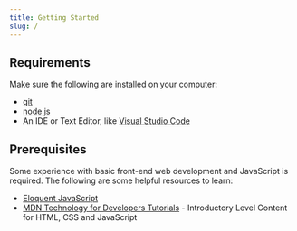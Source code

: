 ```yaml
---
title: Getting Started
slug: /
---
```


## Requirements
Make sure the following are installed on your computer:
-   [git](https://git-scm.com/)
-   [node.js](https://nodejs.org/)
-   An IDE or Text Editor, like [Visual Studio Code](https://code.visualstudio.com/)

## Prerequisites
Some experience with basic front-end web development and JavaScript is required. The following are some helpful resources to learn:
-   [Eloquent JavaScript](https://eloquentjavascript.net/)
-   [MDN Technology for Developers Tutorials](https://developer.mozilla.org/en-US/docs/Web/Tutorials) - Introductory Level Content for HTML, CSS and JavaScript